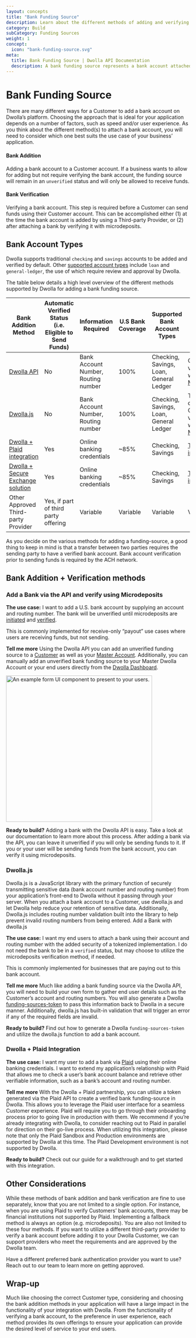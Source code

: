 ```yaml
---
layout: concepts
title: "Bank Funding Source"
description: Learn about the different methods of adding and verifying a bank funding source to a Customer account.
category: Build
subCategory: Funding Sources
weight: 1
concept:
  icon: "bank-funding-source.svg"
meta:
  title: Bank Funding Source | Dwolla API Documentation
  description: A bank funding source represents a bank account attached to a Customer resource or the Master Account which can be used to create ACH transfers.
---
```



# Bank Funding Source

There are many different ways for a Customer to add a bank account on Dwolla’s platform. Choosing the approach that is ideal for your application depends on a number of factors, such as speed and/or user experience. As you think about the different method(s) to attach a bank account, you will need to consider which one best suits the use case of your business’ application.

#### Bank Addition

Adding a bank account to a Customer account. If a business wants to allow for adding but not require verifying the bank account, the funding source will remain in an `unverified` status and will only be allowed to receive funds.

#### Bank Verification

Verifying a bank account. This step is required before a Customer can send funds using their Customer account. This can be accomplished either (1) at the time the bank account is added by using a Third-party Provider, or (2) after attaching a bank by verifying it with microdeposits.

## Bank Account Types

Dwolla supports traditional `checking` and `savings` accounts to be added and verified by default. Other [supported account types](https://www.dwolla.com/platform/bank-account-types/) include `loan` and `general-ledger`, the use of which require review and approval by Dwolla.

The table below details a high level overview of the different methods supported by Dwolla for adding a bank funding source.

| Bank Addition Method                                                                                         | Automatic Verified Status (i.e. Eligible to Send Funds) | Information Required                       | U.S Bank Coverage | Supported Bank Account Types                                 | Other features                                                                                                                                                                    |
| ------------------------------------------------------------------------------------------------------------ | ------------------------------------------------------- | ------------------------------------------ | ----------------- | ------------------------------------------------------------ | --------------------------------------------------------------------------------------------------------------------------------------------------------------------------------- |
| [Dwolla API](https://developers.dwolla.com/api-reference/funding-sources/create-funding-source-for-customer) | No                                                      | Bank Account Number, <br /> Routing number | 100%              | Checking, <br /> Savings, <br /> Loan, <br /> General Ledger | Optional bank verification with [Microdeposits](https://developers.dwolla.com/guides/micro-deposit-verification#verify-a-bank-account-with-micro-deposits)                        |
| [Dwolla.js](https://developers.dwolla.com/guides/dwolla-js/add-a-bank-account#add-a-bank-using-dwollajs)     | No                                                      | Bank Account Number, <br /> Routing number | 100%              | Checking, <br /> Savings, <br /> Loan, <br /> General Ledger | Tokenized data, <br /> Optional bank verification with [Microdeposits](https://developers.dwolla.com/guides/micro-deposit-verification#verify-a-bank-account-with-micro-deposits) |
| [Dwolla + Plaid integration](https://developers.dwolla.com/guides/plaid#plaid-integration)                   | Yes                                                     | Online banking credentials                 | ~85%              | Checking, <br /> Savings                                     | [Tokenized integration](https://www.dwolla.com/integrations/plaid/)                                                                                                               |
| [Dwolla + Secure Exchange solution](https://developers.dwolla.com/api-reference/exchanges)                   | Yes                                                     | Online banking credentials                 | ~85%              | Checking, <br /> Savings                                     | [Tokenized integration](https://developers.dwolla.com/concepts/secure-exchange)                                                                                                   |
| Other Approved Third-party Provider                                                                          | Yes, if part of third party offering                    | Variable                                   | Variable          | Variable                                                     | Variable                                                                                                                                                                          |

As you decide on the various methods for adding a funding-source, a good thing to keep in mind is that a transfer between two parties requires the sending party to have a verified bank account. Bank account verification prior to sending funds is required by the ACH network.

## Bank Addition + Verification methods

### Add a Bank via the API and verify using Microdeposits

**The use case:**
I want to add a U.S. bank account by supplying an account and routing number. The bank will be unverified until microdeposits are [initiated](https://developers.dwolla.com/api-reference/funding-sources/initiate-micro-deposits) and [verified](https://developers.dwolla.com/api-reference/funding-sources/verify-micro-deposits).

This is commonly implemented for receive-only “payout” use cases where users are receiving funds, but not sending.

**Tell me more**
Using the Dwolla API you can add an unverified funding source to a [Customer](https://developers.dwolla.com/api-reference/funding-sources/create-funding-source-for-customer) as well as your [Master Account](https://developers.dwolla.com/api-reference/accounts/create-a-funding-source). Additionally, you can manually add an unverified bank funding source to your Master Dwolla Account or your end users directly from the [Dwolla Dashboard](https://www.dwolla.com/platform/dashboard/).

<img
  src={addFundingSourceForm}
  alt="An example form UI component to present to your users."
  width="400"
/>

**Ready to build?**
Adding a bank with the Dwolla API is easy. Take a look at our documentation to learn more about this process. After adding a bank via the API, you can leave it unverified if you will only be sending funds to it. If you or your user will be sending funds from the bank account, you can verify it using microdeposits.

<InlineCTA
  icon={guideIcon}
  text="Check our step-by-step guide on verifying a bank using microdeposits."
  href="/guides/micro-deposit-verification"
/>

### Dwolla.js

Dwolla.js is a JavaScript library with the primary function of securely transmitting sensitive data (bank account number and routing number) from your application’s front-end to Dwolla without it passing through your server. When you attach a bank account to a Customer, use dwolla.js and let Dwolla help reduce your retention of sensitive data. Additionally, Dwolla.js includes routing number validation built into the library to help prevent invalid routing numbers from being entered.
Add a Bank with dwolla.js

**The use case:**
I want my end users to attach a bank using their account and routing number with the added security of a tokenized implementation. I do not need the bank to be in a `verified` status, but may choose to utilize the microdeposits verification method, if needed.

This is commonly implemented for businesses that are paying out to this bank account.

**Tell me more**
Much like adding a bank funding source via the Dwolla API, you will need to build your own form to gather end user details such as the Customer’s account and routing numbers. You will also generate a Dwolla [funding-sources-token](https://developers.dwolla.com/api-reference/funding-sources/create-a-funding-sources-token-for-dwolla-js) to pass this information back to Dwolla in a secure manner. Additionally, dwolla.js has built-in validation that will trigger an error if any of the required fields are invalid.

**Ready to build?**
Find out how to generate a Dwolla `funding-sources-token` and utilize the dwolla.js function to add a bank account.

<InlineCTA
  icon={guideIcon}
  text="Check our step-by-step guide on adding a bank funding-source using dwolla.js."
  href="/guides/dwolla-js/add-a-bank-account"
/>

### Dwolla + Plaid Integration

**The use case:**
I want my user to add a bank via [Plaid](https://www.dwolla.com/integrations/plaid/) using their online banking credentials. I want to extend my application’s relationship with Plaid that allows me to check a user’s bank account balance and retrieve other verifiable information, such as a bank’s account and routing number.

**Tell me more**
With the Dwolla + Plaid partnership, you can utilize a token generated via the Plaid API to create a verified bank funding-source in Dwolla.
This allows you to leverage the Plaid user interface for a seamless Customer experience.
Plaid will require you to go through their onboarding process prior to going live in production with them. We recommend if you’re already integrating with Dwolla, to consider reaching out to Plaid in parallel for direction on their go-live process.
When utilizing this integration, please note that only the Plaid Sandbox and Production environments are supported by Dwolla at this time. The Plaid Development environment is not supported by Dwolla.

**Ready to build?**
Check out our guide for a walkthrough and to get started with this integration.

<InlineCTA
  icon={guideIcon}
  text="Check our step-by-step guide on adding and verifying a bank funding-source using the Dwolla + Plaid integration."
  href="/guides/plaid"
/>

## Other Considerations

While these methods of bank addition and bank verification are fine to use separately, know that you are not limited to a single option. For instance, when you are using Plaid to verify Customers’ bank accounts, there may be financial institutions not supported by Plaid. Implementing a fallback method is always an option (e.g. microdeposits).
You are also not limited to these four methods. If you want to utilize a different third-party provider to verify a bank account before adding it to your Dwolla Customer, we can support providers who meet the requirements and are approved by the Dwolla team.

Have a different preferred bank authentication provider you want to use? Reach out to our team to learn more on getting approved.

## Wrap-up

Much like choosing the correct Customer type, considering and choosing the bank addition methods in your application will have a large impact in the functionality of your integration with Dwolla. From the functionality of verifying a bank account, to the preference in user experience, each method provides its own offerings to ensure your application can provide the desired level of service to your end users.
